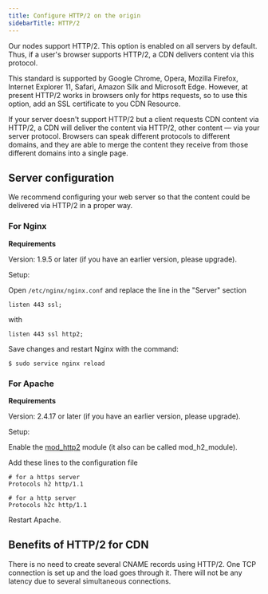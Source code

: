 ---
title: Сonfigure HTTP/2 on the origin
sidebarTitle: HTTP/2
---

Our nodes support HTTP/2. This option is enabled on all servers by default. Thus, if a user's browser supports HTTP/2, a CDN delivers content via this protocol. 

This standard is supported by Google Chrome, Opera, Mozilla Firefox, Internet Explorer 11, Safari, Amazon Silk and Microsoft Edge. However, at present HTTP/2 works in browsers only for https requests, so to use this option, add an SSL certificate to you CDN Resource.

If your server doesn't support HTTP/2 but a client requests CDN content via HTTP/2, a CDN will deliver the content via HTTP/2, other content — via your server protocol. Browsers can speak different protocols to different domains, and they are able to merge the content they receive from those different domains into a single page.

## Server configuration

We recommend configuring your web server so that the content could be delivered via HTTP/2 in a proper way. 

### For Nginx

**Requirements**

Version: 1.9.5 or later (if you have an earlier version, please upgrade).

Setup:

Open `/etc/nginx/nginx.conf` and replace the line in the "Server" section

```
listen 443 ssl;
```

with

```
listen 443 ssl http2;
```

Save changes and restart Nginx with the command:
    
    
```
$ sudo service nginx reload  
```

### For Apache

**Requirements**

Version: 2.4.17 or later (if you have an earlier version, please upgrade).

Setup:

Enable the [mod_http2](https://httpd.apache.org/docs/2.4/mod/mod_http2.html) module (it also can be called mod_h2_module).

Add these lines to the configuration file

```
# for a https server  
Protocols h2 http/1.1
```
```
# for a http server  
Protocols h2c http/1.1
```

Restart Apache. 

## Benefits of HTTP/2 for CDN

There is no need to create several CNAME records using HTTP/2. One TCP connection is set up and the load goes through it. There will not be any latency due to several simultaneous connections.